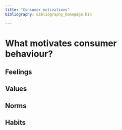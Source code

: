 ```yaml
---
title: "Consumer motivations"
bibliography: Bibliography_homepage.bib

---
```





# What motivates consumer behaviour? 


## Feelings 


## Values 


## Norms


## Habits 


